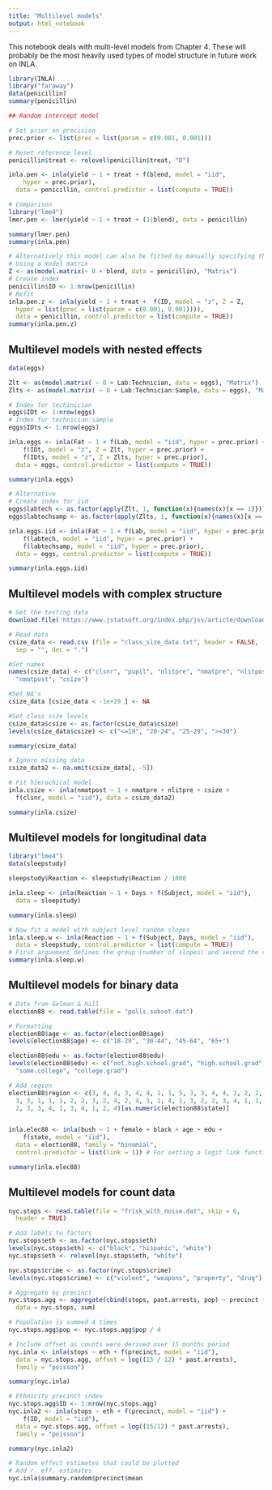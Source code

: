 ```yaml
---
title: "Multilevel models"
output: html_notebook
---
```


This notebook deals with multi-level models from Chapter 4. These will probably be the most heavily used types of model structure in future work on INLA.

```r
library(INLA)
library("faraway")
data(penicillin)
summary(penicillin)

## Random intercept model

# Set prior on precision
prec.prior <- list(prec = list(param = c(0.001, 0.001)))

# Reset reference level
penicillin$treat <- relevel(penicillin$treat, "D")

inla.pen <- inla(yield ~ 1 + treat + f(blend, model = "iid",
    hyper = prec.prior),
  data = penicillin, control.predictor = list(compute = TRUE))

# Comparison
library("lme4")
lmer.pen <- lmer(yield ~ 1 + treat + (1|blend), data = penicillin)

summary(lmer.pen)
summary(inla.pen)

# Alternatively this model can also be fitted by manually specifying the random effects
# Using a model matrix
Z <- as(model.matrix(~ 0 + blend, data = penicillin), "Matrix")
# Create index
penicillin$ID <- 1:nrow(penicillin)
# Refit
inla.pen.z <- inla(yield ~ 1 + treat +  f(ID, model = "z", Z = Z,
  hyper = list(prec = list(param = c(0.001, 0.001)))),
  data = penicillin, control.predictor = list(compute = TRUE))
summary(inla.pen.z)

```

## Multilevel models with nested effects

```r
data(eggs)

Zlt <- as(model.matrix( ~ 0 + Lab:Technician, data = eggs), "Matrix")
Zlts <- as(model.matrix( ~ 0 + Lab:Technician:Sample, data = eggs), "Matrix")

# Index for techinician
eggs$IDt <- 1:nrow(eggs)
# Index for technician:sample
eggs$IDts <- 1:nrow(eggs)

inla.eggs <- inla(Fat ~ 1 + f(Lab, model = "iid", hyper = prec.prior) +
    f(IDt, model = "z", Z = Zlt, hyper = prec.prior) +
    f(IDts, model = "z", Z = Zlts, hyper = prec.prior),
  data = eggs, control.predictor = list(compute = TRUE))

summary(inla.eggs)

# Alternative
# Create index for iid
eggs$labtech <- as.factor(apply(Zlt, 1, function(x){names(x)[x == 1]}))
eggs$labtechsamp <- as.factor(apply(Zlts, 1, function(x){names(x)[x == 1]}))

inla.eggs.iid <- inla(Fat ~ 1 + f(Lab, model = "iid", hyper = prec.prior) +
    f(labtech, model = "iid", hyper = prec.prior) +
    f(labtechsamp, model = "iid", hyper = prec.prior),
  data = eggs, control.predictor = list(compute = TRUE))

summary(inla.eggs.iid)

```

##  Multilevel models with complex structure

```r
# Get the testing data
download.file('https://www.jstatsoft.org/index.php/jss/article/downloadSuppFile/v045i05/class_size_data.txt',destfile = 'class_size_data.txt')

# Read data
csize_data <- read.csv (file = "class_size_data.txt", header = FALSE,
  sep = "", dec = ".")

#Set names
names(csize_data) <- c("clsnr", "pupil", "nlitpre", "nmatpre", "nlitpost",
  "nmatpost", "csize")

#Set NA's
csize_data [csize_data < -1e+29 ] <- NA

#Set class size levels
csize_data$csize <- as.factor(csize_data$csize)
levels(csize_data$csize) <- c("<=19", "20-24", "25-29", ">=30")

summary(csize_data)

# Ignore missing data
csize_data2 <- na.omit(csize_data[, -5])

# Fit hierachical model
inla.csize <- inla(nmatpost ~ 1 + nmatpre + nlitpre + csize +
  f(clsnr, model = "iid"), data = csize_data2)

summary(inla.csize)
```

## Multilevel models for longitudinal data

```r
library("lme4")
data(sleepstudy)

sleepstudy$Reaction <- sleepstudy$Reaction / 1000

inla.sleep <- inla(Reaction ~ 1 + Days + f(Subject, model = "iid"),
  data = sleepstudy)

summary(inla.sleep)

# Now fit a model with subject level random slopes
inla.sleep.w <- inla(Reaction ~ 1 + f(Subject, Days, model = "iid"),
  data = sleepstudy, control.predictor = list(compute = TRUE))
# First arguement defines the group (number of slopes) and second the random slope, e.g. covariate that varies per subject
summary(inla.sleep.w)


```

## Multilevel models for binary data

```r
# Data from Gelman & Hill
election88 <- read.table(file = "polls.subset.dat")

# Formatting
election88$age <- as.factor(election88$age)
levels(election88$age) <- c("18-29", "30-44", "45-64", "65+")

election88$edu <- as.factor(election88$edu)
levels(election88$edu) <- c("not.high.school.grad", "high.school.grad",
  "some.college", "college.grad")

# Add region
election88$region <- c(3, 4, 4, 3, 4, 4, 1, 1, 5, 3, 3, 4, 4, 2, 2, 2, 2,
  3, 3, 1, 1, 1, 2, 2, 3, 2, 4, 2, 4, 1, 1, 4, 1, 3, 2, 2, 3, 4, 1, 1, 3,
  2, 3, 3, 4, 1, 3, 4, 1, 2, 4)[as.numeric(election88$state)]


inla.elec88 <- inla(bush ~ 1 + female + black + age + edu +
    f(state, model = "iid"),
  data = election88, family = "binomial",
  control.predictor = list(link = 1)) # For setting a logit link function

summary(inla.elec88)


```

## Multilevel models for count data

```r
nyc.stops <- read.table(file = "frisk_with_noise.dat", skip = 6, 
  header = TRUE)

# Add labels to factors
nyc.stops$eth <- as.factor(nyc.stops$eth)
levels(nyc.stops$eth) <- c("black", "hispanic", "white")
nyc.stops$eth <- relevel(nyc.stops$eth, "white")

nyc.stops$crime <- as.factor(nyc.stops$crime)
levels(nyc.stops$crime) <- c("violent", "weapons", "property", "drug")

# Aggregate by precinct
nyc.stops.agg <- aggregate(cbind(stops, past.arrests, pop) ~ precinct + eth,
  data = nyc.stops, sum)

# Population is summed 4 times
nyc.stops.agg$pop <- nyc.stops.agg$pop / 4

# Include offset as counts were derived over 15 months period
nyc.inla <- inla(stops ~ eth + f(precinct, model = "iid"),
  data = nyc.stops.agg, offset = log((15 / 12) * past.arrests),
  family = "poisson")

summary(nyc.inla)

# Ethnicity precinct index
nyc.stops.agg$ID <- 1:nrow(nyc.stops.agg)
nyc.inla2 <- inla(stops ~ eth + f(precinct, model = "iid") + 
    f(ID, model = "iid"), 
  data = nyc.stops.agg, offset = log((15/12) * past.arrests),
  family = "poisson")

summary(nyc.inla2)

# Random effect estimates that could be plotted
# Add r. eff. estimates
nyc.inla$summary.random$precinct$mean

```

